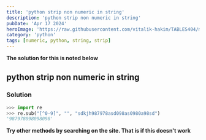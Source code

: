 ---
title: 'python strip non numeric in string'
description: 'python strip non numeric in string'
pubDate: 'Apr 17 2024'
heroImage: 'https://raw.githubusercontent.com/vitalik-hakim/TABLES404/main/error_b/python.jpg'
category: 'python'
tags: [numeric, python, string, strip]
---

**The solution for this is noted below**

## python strip non numeric in string

### Solution

```python
>>> import re
>>> re.sub("[^0-9]", "", "sdkjh987978asd098as0980a98sd")
'987978098098098'
```
**Try other methods by searching on the site. That is if this doesn't work**

